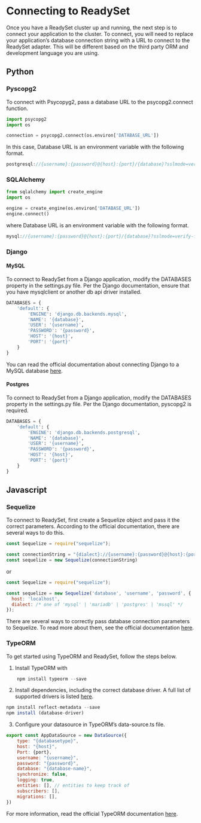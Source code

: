 # Connecting to ReadySet

Once you have a ReadySet cluster up and running, the next step is to connect your application to the cluster. To connect, you will need to replace your application’s database connection string with a URL to connect to the ReadySet adapter. This will be different based on the third party ORM and development language you are using.



## Python

### Pyscopg2

To connect with Psycopyg2, pass a database URL to the psycopg2.connect function.

```python
import psycopg2
import os

connection = psycopg2.connect(os.environ['DATABASE_URL'])
```

In this case, Database URL is an environment variable with the following format.

```Javascript
postgresql://{username}:{password}@{host}:{port}/{database}?sslmode=verify-full&sslrootcert={root-cert}
```

### SQLAlchemy

```python
from sqlalchemy import create_engine
import os

engine = create_engine(os.environ['DATABASE_URL'])
engine.connect()
```

where Database URL is an environment variable with the following format.

```Javascript
mysql://{username}:{password}@{host}:{port}/{database}?sslmode=verify-full&sslrootcert={root-cert}
```

### Django

#### MySQL
To connect to ReadySet from a Django application, modify the DATABASES property in the settings.py file. Per the Django documentation, ensure that you have mysqlclient or another db api driver installed.

```python
DATABASES = {
    'default': {
        'ENGINE': 'django.db.backends.mysql',
        'NAME': '{database}',
        'USER': '{username}',
        'PASSWORD': '{password}',
        'HOST': '{host}',
        'PORT': '{port}'
    }
}

```

You can read the official documentation about connecting Django to a MySQL database [here](https://docs.djangoproject.com/en/4.0/ref/databases/#connecting-to-the-database).

#### Postgres

To connect to ReadySet from a Django application, modify the DATABASES property in the settings.py file. Per the Django documentation, pyscopg2 is required.

```python
DATABASES = {
    'default': {
        'ENGINE': 'django.db.backends.postgresql',
        'NAME': '{database}',
        'USER': '{username}',
        'PASSWORD': '{password}',
        'HOST': '{host}',
        'PORT': '{port}'
    }
}

```


## Javascript

### Sequelize

To connect to ReadySet, first create a Sequelize object and pass it the correct parameters. According to the official documentation, there are several ways to do this.

```javascript
const Sequelize = require("sequelize");

const connectionString = "{dialect}://{username}:{password}@{host}:{port}/{database}"
const sequelize = new Sequelize(connectionString)
```

or 

```javascript
const Sequelize = require("sequelize");

const sequelize = new Sequelize('database', 'username', 'password', {
  host: 'localhost',
  dialect: /* one of 'mysql' | 'mariadb' | 'postgres' | 'mssql' */
});
```

There are several ways to correctly pass database connection parameters to Sequelize. To read more about them, see the official documentation [here](https://sequelize.org/). 


### TypeORM
To get started using TypeORM and ReadySet, follow the steps below.

1) Install TypeORM with 

```javascript
    npm install typeorm --save
```


2) Install dependencies, including the correct database driver. A full list of supported drivers is listed [here](https://typeorm.io/#installation).

```javascript
npm install reflect-metadata --save
npm install (database-driver)
```

3) Configure your datasource in TypeORM’s data-source.ts file. 

```javascript
export const AppDataSource = new DataSource({
    type: "{databasetype}",
    host: "{host}",
    Port: {port},
    username: "{username}",
    password: "{password}",
    database: "{database-name}",
    synchronize: false,
    logging: true,
    entities: [], // entities to keep track of
    subscribers: [],
    migrations: [],
})
```

For more information, read the official TypeORM documentation [here](https://typeorm.io/). 

